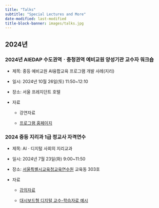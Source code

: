 ```yaml
---
title: "Talks"
subtitle: "Special Lectures and More"
date-modified: last-modified
title-block-banner: images/talks.jpg
---
```


## 2024년

### 2024년 AIEDAP 수도권역ㆍ충청권역 예비교원 양성기관 교수자 워크숍

-   제목: 중등 예비교원 AI융합교육 프로그램 개발 사례(지리)

-   일시: 2024년 10월 26일(토) 11:50\~12:10

-   장소: 서울 프레지던트 호텔

-   자료

    -   강연자료

    -   [프로그램 홈페이지](https://sangillee.snu.ac.kr/2024_AIEDAP/)

### 2024 중등 지리과 1급 정교사 자격연수

-   제목: AIㆍ디지털 사회의 지리교과

-   일시: 2024년 7월 23일(화) 9:00\~11:50

-   장소: [서울특별시교육청교육연수원](https://www.seti.go.kr/) 교육동 303호

-   자료

    -   [강의자료](talks/연수_이상일(배포용).pdf)

    -   [대시보드형 디지털 교수-학습자료 예시](https://sangillee.snu.ac.kr/dashboard_examples/pop_geo.html)
